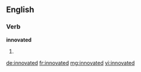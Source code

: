 ==English==

===Verb===
'''innovated'''

# {{past of|innovate}}

[[de:innovated]]
[[fr:innovated]]
[[mg:innovated]]
[[vi:innovated]]